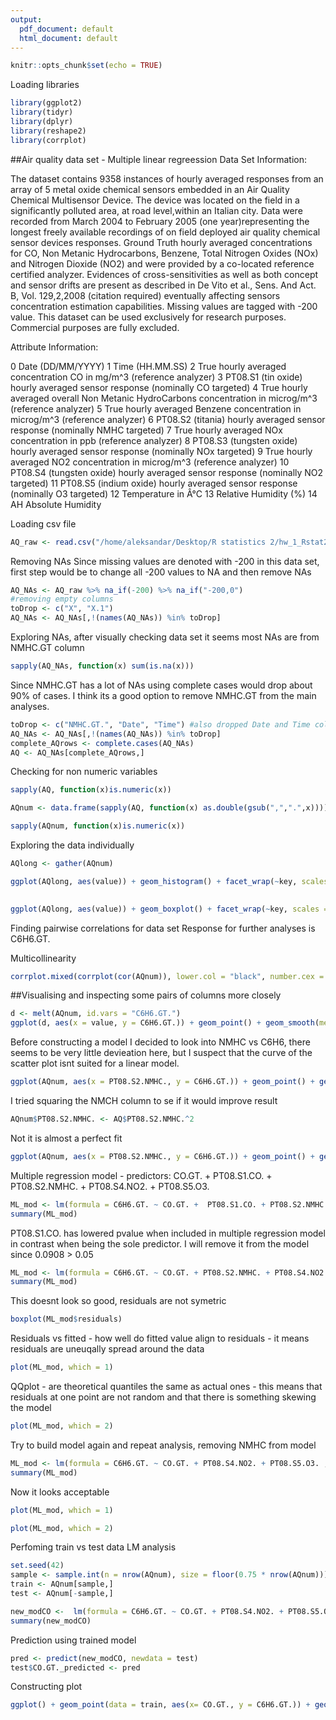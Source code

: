 ```yaml
---
output:
  pdf_document: default
  html_document: default
---
```


```r
knitr::opts_chunk$set(echo = TRUE)
```

Loading libraries
```r
library(ggplot2)
library(tidyr)
library(dplyr)
library(reshape2)
library(corrplot)
```



##Air quality data set - Multiple linear regreession 
Data Set Information:

The dataset contains 9358 instances of hourly averaged responses from an array of 5 metal oxide chemical sensors embedded in an Air Quality Chemical Multisensor Device. The device was located on the field in a significantly polluted area, at road level,within an Italian city. Data were recorded from March 2004 to February 2005 (one year)representing the longest freely available recordings of on field deployed air quality chemical sensor devices responses. Ground Truth hourly averaged concentrations for CO, Non Metanic Hydrocarbons, Benzene, Total Nitrogen Oxides (NOx) and Nitrogen Dioxide (NO2) and were provided by a co-located reference certified analyzer. Evidences of cross-sensitivities as well as both concept and sensor drifts are present as described in De Vito et al., Sens. And Act. B, Vol. 129,2,2008 (citation required) eventually affecting sensors concentration estimation capabilities. Missing values are tagged with -200 value.
This dataset can be used exclusively for research purposes. Commercial purposes are fully excluded.

Attribute Information:

0 Date (DD/MM/YYYY)
1 Time (HH.MM.SS)
2 True hourly averaged concentration CO in mg/m^3 (reference analyzer)
3 PT08.S1 (tin oxide) hourly averaged sensor response (nominally CO targeted)
4 True hourly averaged overall Non Metanic HydroCarbons concentration in microg/m^3 (reference analyzer)
5 True hourly averaged Benzene concentration in microg/m^3 (reference analyzer)
6 PT08.S2 (titania) hourly averaged sensor response (nominally NMHC targeted)
7 True hourly averaged NOx concentration in ppb (reference analyzer)
8 PT08.S3 (tungsten oxide) hourly averaged sensor response (nominally NOx targeted)
9 True hourly averaged NO2 concentration in microg/m^3 (reference analyzer)
10 PT08.S4 (tungsten oxide) hourly averaged sensor response (nominally NO2 targeted)
11 PT08.S5 (indium oxide) hourly averaged sensor response (nominally O3 targeted)
12 Temperature in Â°C
13 Relative Humidity (%)
14 AH Absolute Humidity

Loading csv file
```r
AQ_raw <- read.csv("/home/aleksandar/Desktop/R statistics 2/hw_1_Rstat2/AirQualityUCI/AirQualityUCI.csv", sep = ";")

```

Removing NAs
Since missing values are denoted with -200 in this data set, first step would be to change all -200 values to NA and then remove NAs

```r
AQ_NAs <- AQ_raw %>% na_if(-200) %>% na_if("-200,0")
#removing empty columns
toDrop <- c("X", "X.1")
AQ_NAs <- AQ_NAs[,!(names(AQ_NAs)) %in% toDrop]

```

Exploring NAs, after visually checking data set it seems most NAs are from NMHC.GT column
```r
sapply(AQ_NAs, function(x) sum(is.na(x)))
```
Since NMHC.GT has a lot of NAs using complete cases would drop about 90% of cases. I think its a good option to remove NMHC.GT from the main analyses.


```r
toDrop <- c("NMHC.GT.", "Date", "Time") #also dropped Date and Time colums since I wont be using them
AQ_NAs <- AQ_NAs[,!(names(AQ_NAs)) %in% toDrop]
complete_AQrows <- complete.cases(AQ_NAs)
AQ <- AQ_NAs[complete_AQrows,]
```


Checking for non numeric variables
```r
sapply(AQ, function(x)is.numeric(x))

AQnum <- data.frame(sapply(AQ, function(x) as.double(gsub(",",".",x)))) #converting to double

sapply(AQnum, function(x)is.numeric(x))
```

Exploring the data individually 
```r
AQlong <- gather(AQnum)

ggplot(AQlong, aes(value)) + geom_histogram() + facet_wrap(~key, scales = "free")
  
```

```r
ggplot(AQlong, aes(value)) + geom_boxplot() + facet_wrap(~key, scales = "free")

```

Finding pairwise correlations for data set
Response for further analyses is C6H6.GT.

Multicollinearity
```r
corrplot.mixed(corrplot(cor(AQnum)), lower.col = "black", number.cex = .7)


```



##Visualising and inspecting some pairs of columns more closely

```r
d <- melt(AQnum, id.vars = "C6H6.GT.")
ggplot(d, aes(x = value, y = C6H6.GT.)) + geom_point() + geom_smooth(method = lm) + facet_wrap(~variable, scales = "free")

```

Before constructing a model I decided to look into NMHC vs C6H6, there seems to be very little devieation here, but I suspect that the curve of the scatter plot isnt suited for a linear model.
```r
ggplot(AQnum, aes(x = PT08.S2.NMHC., y = C6H6.GT.)) + geom_point() + geom_smooth(method = lm)
```

I tried squaring the NMCH column  to se if it would improve result
```r
AQnum$PT08.S2.NMHC. <- AQ$PT08.S2.NMHC.^2
```

Not it is almost a perfect fit
```r
ggplot(AQnum, aes(x = PT08.S2.NMHC., y = C6H6.GT.)) + geom_point() + geom_smooth(method = lm)

```


Multiple regression model - predictors: CO.GT. +  PT08.S1.CO. + PT08.S2.NMHC. + PT08.S4.NO2. + PT08.S5.O3. 
```r
ML_mod <- lm(formula = C6H6.GT. ~ CO.GT. +  PT08.S1.CO. + PT08.S2.NMHC. + PT08.S4.NO2. + PT08.S5.O3. , data = AQnum)
summary(ML_mod)
```
PT08.S1.CO. has lowered pvalue when included in multiple regression model in contrast when being the sole predictor. I will remove it from the model since  0.0908 > 0.05

```r
ML_mod <- lm(formula = C6H6.GT. ~ CO.GT. + PT08.S2.NMHC. + PT08.S4.NO2. + PT08.S5.O3. , data = AQnum)
summary(ML_mod)
```


This doesnt look so good, residuals are not symetric
```r
boxplot(ML_mod$residuals)
```
Residuals vs fitted - how well do fitted value align to residuals - it means residuals are uneuqally spread around the data
```r
plot(ML_mod, which = 1)
```

QQplot - are theoretical quantiles the same as actual ones - this means that residuals at one point are not random and that there is something skewing the model
```r
plot(ML_mod, which = 2)

```

Try to build model again and repeat analysis, removing NMHC from model

```r
ML_mod <- lm(formula = C6H6.GT. ~ CO.GT. + PT08.S4.NO2. + PT08.S5.O3. , data = AQnum)
summary(ML_mod)
```

Now it looks acceptable
```r
plot(ML_mod, which = 1)
```

```r
plot(ML_mod, which = 2)

```


Perfoming train vs test data LM analysis
```r
set.seed(42)
sample <- sample.int(n = nrow(AQnum), size = floor(0.75 * nrow(AQnum)))
train <- AQnum[sample,]
test <- AQnum[-sample,]

new_modCO <-  lm(formula = C6H6.GT. ~ CO.GT. + PT08.S4.NO2. + PT08.S5.O3. , data = train)
summary(new_modCO)
```


Prediction using trained model

```r
pred <- predict(new_modCO, newdata = test)
test$CO.GT._predicted <- pred

```

Constructing plot
```r
ggplot() + geom_point(data = train, aes(x= CO.GT., y = C6H6.GT.)) + geom_smooth(data =train, aes(x=CO.GT., C6H6.GT.),method = lm) + geom_point(data = test,  colour = "red", aes(x= CO.GT., y = C6H6.GT.)) + geom_point(data = test,  colour = "green", aes(x= CO.GT. ,y = CO.GT._predicted)) + ggtitle("C6H6 vs CO, R^2: 0.865, p value: 2.2e-16")
```




